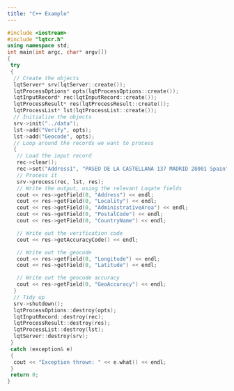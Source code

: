 ```yaml
---
title: "C++ Example"
---
```


```cpp
#include <iostream>
#include "lqtcr.h"
using namespace std;
int main(int argc, char* argv[])
{
 try
 {
  // Create the objects
  lqtServer* srv(lqtServer::create());
  lqtProcessOptions* opts(lqtProcessOptions::create());
  lqtInputRecord* rec(lqtInputRecord::create());
  lqtProcessResult* res(lqtProcessResult::create());
  lqtProcessList* lst(lqtProcessList::create());
  // Initialize the objects
  srv->init("../data");
  lst->add("Verify", opts);
  lst->add("Geocode", opts);
  // Loop around the records we want to process
  {
   // Load the input record
   rec->clear();
   rec->set("Address1", "PASEO DE LA CASTELLANA 137 MADRID 28001 Spain");
   // Process it
   srv->process(rec, lst, res);
   // Write the output, using the relevant Loqate fields
   cout << res->getField(0, "Address") << endl;
   cout << res->getField(0, "Locality") << endl;
   cout << res->getField(0, "AdministrativeArea") << endl;
   cout << res->getField(0, "PostalCode") << endl;
   cout << res->getField(0, "CountryName") << endl;

   // Write out the verification code
   cout << res->getAccuracyCode() << endl;

   // Write out the geocode
   cout << res->getField(0, "Longitude") << endl;
   cout << res->getField(0, "Latitude") << endl;

   // Write out the geocode accuracy
   cout << res->getField(0, "GeoAccuracy") << endl;
  }
  // Tidy up
  srv->shutdown();
  lqtProcessOptions::destroy(opts);
  lqtInputRecord::destroy(rec);
  lqtProcessResult::destroy(res);
  lqtProcessList::destroy(lst);
  lqtServer::destroy(srv);
 }
 catch (exception& e)
 {
  cout << "Exception thrown: " << e.what() << endl;
 }
 return 0;
}
```
